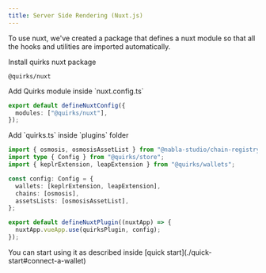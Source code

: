 ```yaml
---
title: Server Side Rendering (Nuxt.js)
---
```


To use nuxt, we've created a package that defines a nuxt module so that all the
hooks and utilities are imported automatically.

<Steps>
  <Step>
    Install quirks nuxt package

```package-install
@quirks/nuxt
```

  </Step>
  <Step>
Add Quirks module inside `nuxt.config.ts`

```ts title="nuxt.config.ts"
export default defineNuxtConfig({
  modules: ["@quirks/nuxt"],
});
```

  </Step>
  <Step>
Add `quirks.ts` inside `plugins` folder

```ts title="/plugins/quirks.ts"
import { osmosis, osmosisAssetList } from "@nabla-studio/chain-registry";
import type { Config } from "@quirks/store";
import { keplrExtension, leapExtension } from "@quirks/wallets";

const config: Config = {
  wallets: [keplrExtension, leapExtension],
  chains: [osmosis],
  assetsLists: [osmosisAssetList],
};

export default defineNuxtPlugin((nuxtApp) => {
  nuxtApp.vueApp.use(quirksPlugin, config);
});
```

  </Step>
  <Step>
  You can start using it as described inside [quick start](./quick-start#connect-a-wallet)
  </Step>
</Steps>
